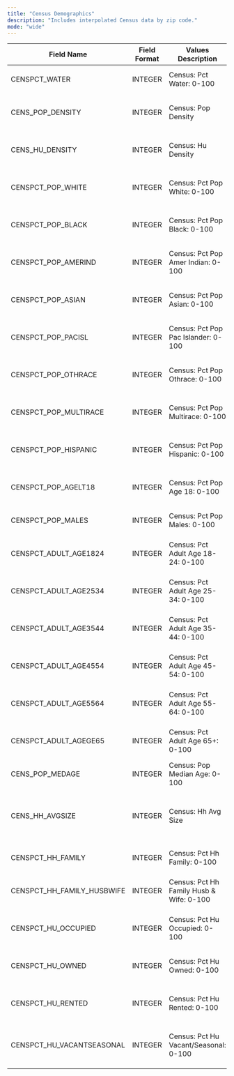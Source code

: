 ```yaml
---
title: "Census Demographics"
description: "Includes interpolated Census data by zip code."
mode: "wide"
---
```


<Card title="Return to Dictionary Overview" icon="arrow-left-long" horizontal href="/dict/data-dictionary">
  
</Card>

| **Field Name**             | **Field Format** | **Values Description**                   | **Detailed Field Descriptions**                                               |
| -------------------------- | ---------------- | ---------------------------------------- | ----------------------------------------------------------------------------- |
| CENSPCT_WATER              | INTEGER          | Census: Pct Water: 0-100                 | Percentage of Water in a given zip code                                       |
| CENS_POP_DENSITY           | INTEGER          | Census: Pop Density                      | Population Density per square mile in a given zip code                        |
| CENS_HU_DENSITY            | INTEGER          | Census: Hu Density                       | Housing Units Density per square mile in a given zip code                     |
| CENSPCT_POP_WHITE          | INTEGER          | Census: Pct Pop White: 0-100             | Percentage of White population in a given zip code                            |
| CENSPCT_POP_BLACK          | INTEGER          | Census: Pct Pop Black: 0-100             | Percentage of Black population in a given zip code                            |
| CENSPCT_POP_AMERIND        | INTEGER          | Census: Pct Pop Amer Indian: 0-100       | Percentage of Amer Indian population in a given zip code                      |
| CENSPCT_POP_ASIAN          | INTEGER          | Census: Pct Pop Asian: 0-100             | Percentage of Asian population in a given zip code                            |
| CENSPCT_POP_PACISL         | INTEGER          | Census: Pct Pop Pac Islander: 0-100      | Percentage of Pac Islander population in a given zip code                     |
| CENSPCT_POP_OTHRACE        | INTEGER          | Census: Pct Pop Othrace: 0-100           | Percentage of Other Races population in a given zip code                      |
| CENSPCT_POP_MULTIRACE      | INTEGER          | Census: Pct Pop Multirace: 0-100         | Percentage of Multi Race population in a given zip code                       |
| CENSPCT_POP_HISPANIC       | INTEGER          | Census: Pct Pop Hispanic: 0-100          | Percentage of Hispanic population in a given zip code                         |
| CENSPCT_POP_AGELT18        | INTEGER          | Census: Pct Pop Age 18: 0-100            | Percentage Population Under Age 18 in a given zip code                        |
| CENSPCT_POP_MALES          | INTEGER          | Census: Pct Pop Males: 0-100             | Percentage Males in a given zip code                                          |
| CENSPCT_ADULT_AGE1824      | INTEGER          | Census: Pct Adult Age 18-24: 0-100       | Percentage Adult Age 18-24 in a given zip code                                |
| CENSPCT_ADULT_AGE2534      | INTEGER          | Census: Pct Adult Age 25-34: 0-100       | Percentage Adult Age 25-34 in a given zip code                                |
| CENSPCT_ADULT_AGE3544      | INTEGER          | Census: Pct Adult Age 35-44: 0-100       | Percentage Adult Age 35-44 in a given zip code                                |
| CENSPCT_ADULT_AGE4554      | INTEGER          | Census: Pct Adult Age 45-54: 0-100       | Percentage Adult Age 45-54 in a given zip code                                |
| CENSPCT_ADULT_AGE5564      | INTEGER          | Census: Pct Adult Age 55-64: 0-100       | Percentage Adult Age 55-64 in a given zip code                                |
| CENSPCT_ADULT_AGEGE65      | INTEGER          | Census: Pct Adult Age 65\+: 0-100        | Percentage Adult Age 65\+ in a given zip code                                 |
| CENS_POP_MEDAGE            | INTEGER          | Census: Pop Median Age: 0-100            | Population Median Age in a given zip code                                     |
| CENS_HH_AVGSIZE            | INTEGER          | Census: Hh Avg Size                      | Average Household Size in a given zip code (not rounded to the nearest whole) |
| CENSPCT_HH_FAMILY          | INTEGER          | Census: Pct Hh Family: 0-100             | Percentage Hh Family in a given zip code                                      |
| CENSPCT_HH_FAMILY_HUSBWIFE | INTEGER          | Census: Pct Hh Family Husb & Wife: 0-100 | Percentage Hh Family Husband & Wife in a given zip code                       |
| CENSPCT_HU_OCCUPIED        | INTEGER          | Census: Pct Hu Occupied: 0-100           | Percentage Housing unit Occupied in a given zip code                          |
| CENSPCT_HU_OWNED           | INTEGER          | Census: Pct Hu Owned: 0-100              | Percentage Housing unit Owned in a given zip code                             |
| CENSPCT_HU_RENTED          | INTEGER          | Census: Pct Hu Rented: 0-100             | Percentage Housing unit Rented in a given zip code                            |
| CENSPCT_HU_VACANTSEASONAL  | INTEGER          | Census: Pct Hu Vacant/Seasonal: 0-100    | Percentage Housing unt Vacant/Seasonal in a given zip code                    |